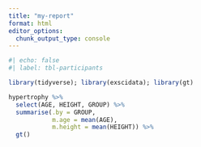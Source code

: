 ```yaml
---
title: "my-report"
format: html
editor_options: 
  chunk_output_type: console
---
```


```r

#| echo: false
#| label: tbl-participants

library(tidyverse); library(exscidata); library(gt)

hypertrophy %>%
  select(AGE, HEIGHT, GROUP) %>%
  summarise(.by = GROUP,
            m.age = mean(AGE),
            m.height = mean(HEIGHT)) %>%
  gt()

```


